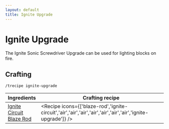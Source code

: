 ```yaml
---
layout: default
title: Ignite Upgrade
---
```



Ignite Upgrade
===================

The Ignite Sonic Screwdriver Upgrade can be used for lighting blocks on fire.

## Crafting

`/trecipe ignite-upgrade`

| Ingredients | Crafting recipe |
| ----------- | --------------- |
| [Ignite Circuit](/recipes/sonic-circuits/ignite-circuit)<br/>[Blaze Rod](https://minecraft.wiki/w/Blaze_Rod) | <Recipe icons={['blaze-rod','ignite-circuit','air','air','air','air','air','air','air','ignite-upgrade']} /> |
